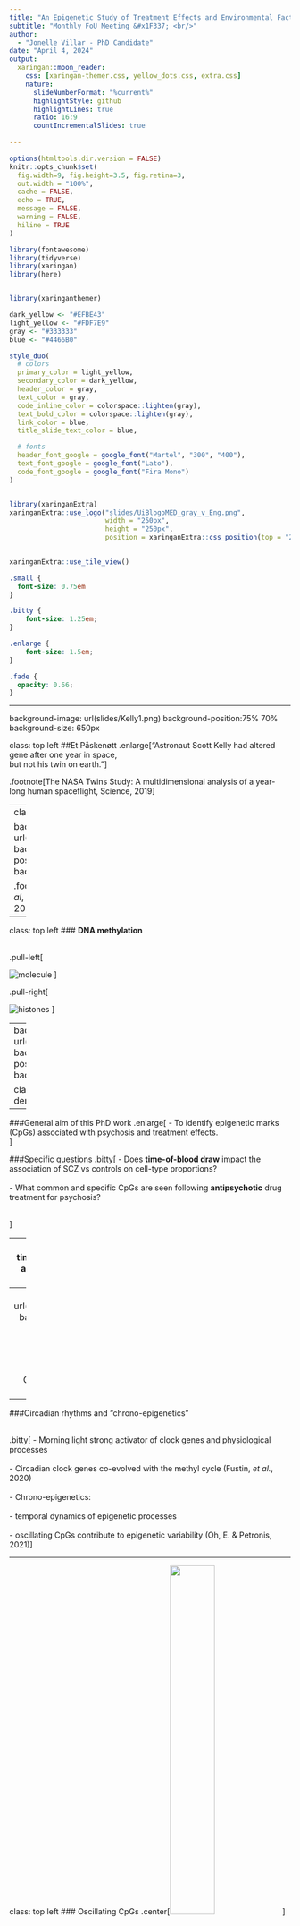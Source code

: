 ```yaml
---
title: "An Epigenetic Study of Treatment Effects and Environmental Factors in Schizophrenia and Bipolar Disorder"
subtitle: "Monthly FoU Meeting &#x1F337; <br/>"  
author: 
  - "Jonelle Villar - PhD Candidate"
date: "April 4, 2024"
output:
  xaringan::moon_reader:
    css: [xaringan-themer.css, yellow_dots.css, extra.css]
    nature:
      slideNumberFormat: "%current%"
      highlightStyle: github
      highlightLines: true
      ratio: 16:9
      countIncrementalSlides: true
      
---
```


```r
options(htmltools.dir.version = FALSE)
knitr::opts_chunk$set(
  fig.width=9, fig.height=3.5, fig.retina=3,
  out.width = "100%",
  cache = FALSE,
  echo = TRUE,
  message = FALSE, 
  warning = FALSE,
  hiline = TRUE
)

library(fontawesome)
library(tidyverse)
library(xaringan)
library(here)



```

```r
library(xaringanthemer)

dark_yellow <- "#EFBE43"
light_yellow <- "#FDF7E9"
gray <- "#333333"
blue <- "#4466B0"

style_duo(
  # colors
  primary_color = light_yellow,
  secondary_color = dark_yellow,
  header_color = gray,
  text_color = gray,
  code_inline_color = colorspace::lighten(gray),
  text_bold_color = colorspace::lighten(gray),
  link_color = blue,
  title_slide_text_color = blue,

  # fonts
  header_font_google = google_font("Martel", "300", "400"),
  text_font_google = google_font("Lato"),
  code_font_google = google_font("Fira Mono")  
)



```

```r

library(xaringanExtra)
xaringanExtra::use_logo("slides/UiBlogoMED_gray_v_Eng.png",
                        width = "250px",
                        height = "250px",
                        position = xaringanExtra::css_position(top = "2em", right = "2em"))
                     

xaringanExtra::use_tile_view()

```


```css

.small { 
  font-size: 0.75em
}  

.bitty { 
    font-size: 1.25em;
}

.enlarge { 
    font-size: 1.5em;
}

.fade {
  opacity: 0.66;
}

```

---

background-image: url(slides/Kelly1.png)
background-position:75% 70%
background-size: 650px

class: top left
##Et Påskenøtt 
.enlarge["Astronaut Scott Kelly had altered gene after one year in space, <br> but not his twin on earth."]

.footnote[The NASA Twins Study: A multidimensional analysis of a year-long human spaceflight, Science, 2019]

---
class: hide_logo

background-image: url(slides/Smigielski.png)
background-position:cover
background-size: 700px

.footnote[Smigielski, _et al_, Molecular Psychiatry, 2020]

---


class: top left
### **DNA methylation** <br> <br />

.pull-left[

![molecule](slides/chemMol.jpeg)
] 

.pull-right[

![histones](slides/dna-methylation-histones.jpeg)
] 

---
background-image: url(slides/cellsformat.png)
background-position:50% 65%
background-size: 750px

class: top, left
### DNA derived from leukocytes

---

###General aim of this PhD work
.enlarge[
 - To identify epigenetic marks (CpGs) associated with psychosis and treatment effects. <br />
]

###Specific questions
.bitty[
- Does **time-of-blood draw** impact the association of SCZ vs controls on cell-type proportions? <br> <br />
- What common and specific CpGs are seen following **antipsychotic** drug treatment for psychosis? <br> <br />

]  

---
###Project 1
 .enlarge[Does **time-of-blood draw** impact the association of SCZ vs controls on cell-type proportions?

* Background <br><br />
  - SCZ is associated with altered cell-type proportions (Hannon _et al._, 2021) <br><br />
    - Immune cell alterations (NLR); age, gender, smoking, medication <br><br />
    - Disrupted diurnal (circadian) rhythms 
  ]
---
background-image: url(slides/diurnal_seasonal4.png)
background-position:50% 75%
background-size: 700px


class: left top
### Diurnal and seasonal cellular fluctuations 


.footnote[adapted: Oh _et al._, Geonome Biology, 2019; Wyse _et al._ iScience, 2021]

---
###Circadian rhythms and "chrono-epigenetics" <br> <br> 

.bitty[
- Morning light strong activator of clock genes and physiological processes <br> <br>
- Circadian clock genes co-evolved with the methyl cycle (Fustin, _et al._, 2020) <br> <br>
- Chrono-epigenetics: <br> <br>
    - temporal dynamics of epigenetic processes <br> <br>
    - oscillating CpGs contribute to epigenetic variability (Oh, E. & Petronis, 2021)
]

---

class: top left 
### Oscillating CpGs
.center[<img src=slides/osc_modC.gif width="40%">]


---

background-image: url(slides/Oh2019cc.png)
background-position:60% 35%
background-size: 725px

class: left top
### **Epigenetic oscillations**<br><br> <br> <br> <br> <br>

.bitty[
* Gray boxes - "office hours"
* Black curves - oscillation profiles
* Red dots - randomly selected blood-draw time 

]


.footnote[Fig.adapted: Oh _et al._, Genome Biology, 2019]


---

###Method of analysis 

.bitty[
1. Selected European SCZ cases & controls with recorded time-of-blood draw (n=729) <br> <br>
1. Calculated variable “hours from 07:00 baseline” <br> <br>
1. Samples matched for age and sex <br> <br>
1. Compared full day vs half day <br> <br>
1. Sub-analysis: Neutrophil-to-lymphocyte ratio (NLR) <br> <br>
1. Sub-analysis: Medication-free SCZ cases
]

---

background-image: url(slides/2021_08_05_Histogram_n729.png)
background-position: 50% 45% 
background-size: 425px

class: left, top
###Distribution of recorded blood draws (n=729) <br> <br> <br> <br> <br> <br> <br> <br /> 


- __Model 1: Cell-type proportions ~  Case_Control + Age + Sex + Smoking_score + Methbatch + 𝜺__
- __Model 2: Cell-type proportions ~ Case_Control + Age + Sex + Smoking_score + Methbatch + Hours_from_baseline + 𝜺__

---
background-image: url(slides/2021_09_04_Table.CorrectPvalsTeal.png)
background-position: 25% 45% 
background-size: 400px

class: top left 
###Results

.pull-right[

.enlarge[__Full day (n=729)__]

.bitty[
- P-values reduced significance in Model 2
- Effect sizes diminished in Model 2
]

.enlarge[__Half day (n=524)__]

.bitty[
- P-values: no significant change 
- Effect sizes: no change
]
]

---
class: top left hide_logo
###Results Sub-analyses 

.enlarge[
* __NLR__: significant association SCZ vs controls in all analyses (_p_ <.001) <br> <br>
* __Medication-free cases__: significant association SCZ vs controls for neutrophils & CD4T both models (_p_ <.01)

###Conclusion Project 1:

To reduce epigenetic variation associated with time-of-blood draw and the circadian cycling of white blood cells
* either correct for __cell-types__ - or for __time-of-blood draw__
]

---
###Project 2 <br> <br /> 
 .enlarge[What common and specific CpGs are seen following **antipsychotic** treatment for psychosis?]


---

background-image: url(slides/clinical_course.png)
background-position: 50% 75% 
background-size: 750px

class: top left 

### Background - Psychosis
.enlarge[Symptoms:
* Hallucinations, delusions, social withdrawal and apathy
* **Loss of insight** into their condition] 

.footnote[McCutcheon, _et al._, JAMA Psychiatry, 2020; Elanjithara, _et al._, Advances in Psych Treatment, 2011]

---
class: top left 

### Background - Antipsychotics
.enlarge[Antipsychotics (AP) first line of treatment 
* Dopamine dysregulation &#x02192; psychosis and mechanism of AP action <br> <br />
* 1st generation AP: dopamine receptor antagonists <br> <br />
* 2nd generation AP: dopamine and serotonin receptor antagonists <br> <br />
* Different dopamine binding affinities and profiles <br> <br />
* Side-effect profile: weight gain, sedation, glucose and lipid metabolism disturbances 
]
    
.footnote[Kaar _et al._, Neuropharmacology, 2020]        
---

background-image: url(slides/Aringhieri2.jpg)
background-position: 60% 75%
background-size: 775px

class: left, top

###Molecular targets

.footnote[Aringhieri _et al_, Pharmacology & Therapeutics, 2018]

---

### EWAS findings and status  
 .enlarge[Genes:_DRD2_, _DRD3_, _HTR2A_, _SLC6A4_, _COMT_] <br> <br />
 
.bitty[__Challenges__:
* Variety of methods, tissues assayed, study designs, sample sizes <br> <br /> 
* No uniform identification/reporting of hyper- or hypo-methylation  <br> <br>
* Lack of consistency in reporting medication <br> <br /> 
* Studies of AP monotherapy are lacking  <br> <br>
* Studies of AP serum values associated with DNAm are lacking.
 
]

.footnote[Burghardt _et.al_, Pharmacotherapy, 2020; Zhang & Malhotra, Current Psychiatry Reports, 2018]

---
class: top left
###Method of analysis 

.bitty[**To identify specific effects**: 
1. Select European SCZ & BPD cases - AP monotherapy with positive serum values (n=433) <br> <br>
 - Aripiprazole (n = 62)
 - Olanzapine   (n = 192)
 - Quetiapine   (n = 122)  
 - Risperdal    (n = 57) <br> <br>
1. No need to correct for time-of-blood draw as these are all cases <br> <br>
1. Model: DNAm ~ AP_serum_value + OtherMeds + Age + Sex + Smoking_score + Cells +𝜺<br> <br>
1. Identify CpGs, associated genes, and differentially methylated regions (DMRs) <br> <br>
1. Gene set enrichment and pathway analysis  
]

---

class:top left

### Model selected for Quetiapine  <br><br>
* .enlarge[Serum values > 0, n = 92] <br><br> <br>

.enlarge[DNAm ~ Serum1 + Serum2 + Serum_Lithium + Age + Sex + SmokingScore + Cells +𝜺]  

---
background-image: url(slides/Que_n92_Mod1_manhatt.png)
background-position: 75% 75%
background-size: 500px


class: top left
### Preliminary results: <br> 

.enlarge[**GLT8D1: Glycosyltransferase 8 Domain Containing 1**]

.pull-left[.enlarge[CpG: Pval = 2.25e-08 <br> <br>
adj BH Pval = 0.017 ]
]

---
background-image: url(slides/Mealer_glyco.jpg)
background-position: 20% 75%
background-size: 325px

class: left top 

### Dysregulated glycosylation in SCZ 

.pull-right[.enlarge[
GluA1,***GRIA1***: glutamate; cell-surface expression <br> <br /> 
GluN2A,***GRIN2A***: glutamate; receptor localization <br> <br />
CaV1.2,***CACNA1C***: calcium;cell-surface expression <br> <br />
DR2,***DRD2***: dopamine;cell-surface expression
]
]

.pull-right[.footnote[Mealer _et al_, Molecular Psychiatry, 2020]]


---
class: top left
### Further steps <br> <br />

.enlarge[
* Specific effects: Continue analyses with other mono therapies<br> <br />
* Common effects: Compare antipsychotic therapy vs non antipsychotic use
]

---

background-image: url(slides/Martens2.jpg)
background-position: 12% 60%, 20% 10%
background-size: 600px

class: top center hide_logo

# Acknowledgements

.pull-right[
**Supervisor Prof. Stéphanie Le Hellard**<br><br>
**Co-Supervisor Dr. Anne-Kristin Stavrum**<br><br>
**Colleagues in The Martens Group**<br><br>
**Dept. of Clinical Science II** <br><br><br>
**NORMENT** <br><br><br>
]

---
class: top center hide_logo

background-image: url(slides/red_egg2.png)
background-position: 50% 75%
background-size: 375px

###God Påske til alle!













